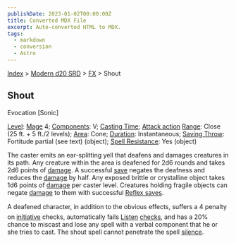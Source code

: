 ```yaml
---
publishDate: 2023-01-02T00:00:00Z
title: Converted MDX File
excerpt: Auto-converted HTML to MDX.
tags:
  - markdown
  - conversion
  - Astro
---
```


[Index](-index) > [Modern d20 SRD](modern-d20-srd-index) > [FX](modern-d20-srd-fx-index) > Shout

## Shout

Evocation [Sonic]

[Level](modern-d20-srd-fx-level): [Mage](modern-d20-srd-classes-advanced-mage) 4; [Components](modern-d20-srd-fx-components): V; [Casting Time](modern-d20-srd-fx-casting-time); [Attack action](modern-d20-srd-combat-attack-actions) [Range](modern-d20-srd-fx-range): Close (25 ft. + 5 ft./2 levels); [Area](modern-d20-srd-fx-area): Cone; [Duration](modern-d20-srd-fx-duration): Instantaneous; [Saving Throw](modern-d20-srd-basics-saving-throws): Fortitude partial (see text) (object); [Spell Resistance](modern-d20-srd-special-abilities-spell-resistance): Yes (object)

The caster emits an ear-splitting yell that deafens and damages creatures in its path. Any creature within the area is deafened for 2d6 rounds and takes 2d6 points of [damage](modern-d20-srd-combat-damage). A successful [save](modern-d20-srd-basics-saving-throws) negates the deafness and reduces the [damage](modern-d20-srd-combat-damage) by half. Any exposed brittle or crystalline object takes 1d6 points of [damage](modern-d20-srd-combat-damage) per caster level. Creatures holding fragile objects can negate [damage](modern-d20-srd-combat-damage) to them with successful [Reflex
saves](modern-d20-srd-basics-saving-throws).

A deafened character, in addition to the obvious effects, suffers a 4 penalty on [initiative](modern-d20-srd-combat-initiative) checks, automatically fails [Listen](modern-d20-srd-skills-listen) [checks](modern-d20-srd-skills-skill-basics-php#skill-check-index), and has a 20% chance to miscast and lose any spell with a verbal component that he or she tries to cast.
The shout spell cannot penetrate the spell [silence](modern-d20-srd-fx-silence).
